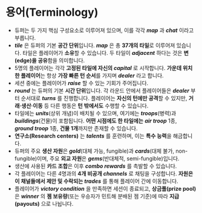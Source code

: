 # 용어(Terminology)

- 듀퍼는 두 가지 핵심 구성요소로 이루어져 있으며, 이를 각각 **_map_** 과 **_chat_** 이라고 부릅니다.
- **_tile_** 은 듀퍼의 기본 **공간 단위**입니다. **_map_** 은 총 **37개의 타일**로 이루어져 있습니다. 타일은 플레이어가 **소유**할 수 있습니다. 두 타일이 **_adjacent_** 하다는 것은 **변(edge)을 공유**함을 의미합니다.
- 5명의 플레이어는 각각 **고정된 타일에 자신의 _capital_** 로 시작합니다. **가운데 위치한 플레이어**는 항상 **가장 빠른 턴 순서**를 가지며 **_dealer_** 라고 합니다.
- 세션 중에는 플레이어가 **_raise_** 할 수 있는 기회가 주어집니다.
- **_round_** 는 듀퍼의 기본 **시간 단위**입니다. 각 라운드 안에서 플레이어들은 **_dealer_** 부터 순서대로 **_turns_** 를 진행합니다. 플레이어는 **자신의 턴에만 공격**할 수 있지만, **거래·생산·이동** 등 다른 행동은 **턴 밖에서도** 수행할 수 있습니다.
- 타일에는 **_units_**(상위 개념)이 배치될 수 있으며, 여기에는 **_troops_**(병력)과 **_buildings_**(건물)이 포함됩니다. **어떤 시점에도 한 타일에는** **_air troop_** 1종, **_ground troop_** 1종, **건물 1개**까지만 존재할 수 있습니다.
- **연구소(Research centers)** 는 **_talents_** 를 훈련하며, 이는 **특수 능력**을 해금합니다.
- 듀퍼의 주요 **생산 자원**은 **_gold_**(대체 가능, fungible)과 **_cards_**(대체 불가, non-fungible)이며, 주요 **외교 자원**은 **_gems_**(반대체적, semi-fungible)입니다.
- 생산에 사용된 **카드 조합**은 이후 **_combo rewards_** 를 촉발할 수 있습니다.
- 각 플레이어는 다른 4명과의 **4개 비공개 _channels_** 로 채팅을 구성합니다. **자원은 이 채널들에서 제안 및 수락되는 _trades_** 를 통해 플레이어 간에 이동합니다.
- 플레이어가 **_victory condition_** 을 만족하면 세션이 종료되고, **상금풀(prize pool)** 은 **_winner_** 의 **젬 보유량**(또는 우승자가 민트해 분배된 젬 기준)에 따라 **지급(payouts)** 으로 나뉩니다.